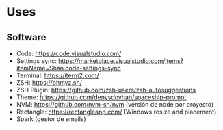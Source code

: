# Uses

## Software

- Code: https://code.visualstudio.com/
- Settings sync: https://marketplace.visualstudio.com/items?itemName=Shan.code-settings-sync
- Terminal: https://iterm2.com/
- ZSH: https://ohmyz.sh/
- ZSH Plugin: https://github.com/zsh-users/zsh-autosuggestions
- Theme: https://github.com/denysdovhan/spaceship-prompt
- NVM: https://github.com/nvm-sh/nvm (versión de node por proyecto)
- Rectangle: https://rectangleapp.com/ (Windows resize and placement)
- Spark (gestor de emails)
